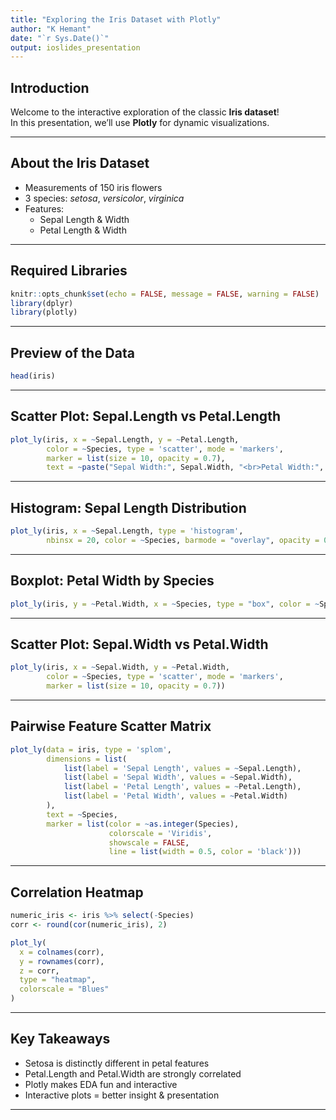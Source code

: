 ```yaml
---
title: "Exploring the Iris Dataset with Plotly"
author: "K Hemant"
date: "`r Sys.Date()`"
output: ioslides_presentation
---
```


## Introduction

Welcome to the interactive exploration of the classic **Iris dataset**!\
In this presentation, we'll use **Plotly** for dynamic visualizations.

------------------------------------------------------------------------

## About the Iris Dataset

-   Measurements of 150 iris flowers\
-   3 species: *setosa*, *versicolor*, *virginica*\
-   Features:
    -   Sepal Length & Width\
    -   Petal Length & Width

------------------------------------------------------------------------

## Required Libraries

```r
knitr::opts_chunk$set(echo = FALSE, message = FALSE, warning = FALSE)
library(dplyr)
library(plotly)
```

------------------------------------------------------------------------

## Preview of the Data

```r
head(iris)
```

------------------------------------------------------------------------

## Scatter Plot: Sepal.Length vs Petal.Length

```r
plot_ly(iris, x = ~Sepal.Length, y = ~Petal.Length,
        color = ~Species, type = 'scatter', mode = 'markers',
        marker = list(size = 10, opacity = 0.7),
        text = ~paste("Sepal Width:", Sepal.Width, "<br>Petal Width:", Petal.Width))
```

------------------------------------------------------------------------

## Histogram: Sepal Length Distribution

```r
plot_ly(iris, x = ~Sepal.Length, type = 'histogram',
        nbinsx = 20, color = ~Species, barmode = "overlay", opacity = 0.6)
```

------------------------------------------------------------------------

## Boxplot: Petal Width by Species

```r
plot_ly(iris, y = ~Petal.Width, x = ~Species, type = "box", color = ~Species)
```

------------------------------------------------------------------------

## Scatter Plot: Sepal.Width vs Petal.Width

```r
plot_ly(iris, x = ~Sepal.Width, y = ~Petal.Width,
        color = ~Species, type = 'scatter', mode = 'markers',
        marker = list(size = 10, opacity = 0.7))
```

------------------------------------------------------------------------

## Pairwise Feature Scatter Matrix

```r
plot_ly(data = iris, type = 'splom',
        dimensions = list(
            list(label = 'Sepal Length', values = ~Sepal.Length),
            list(label = 'Sepal Width', values = ~Sepal.Width),
            list(label = 'Petal Length', values = ~Petal.Length),
            list(label = 'Petal Width', values = ~Petal.Width)
        ),
        text = ~Species,
        marker = list(color = ~as.integer(Species),
                      colorscale = 'Viridis',
                      showscale = FALSE,
                      line = list(width = 0.5, color = 'black')))
```

------------------------------------------------------------------------

## Correlation Heatmap

```r
numeric_iris <- iris %>% select(-Species)
corr <- round(cor(numeric_iris), 2)

plot_ly(
  x = colnames(corr),
  y = rownames(corr),
  z = corr,
  type = "heatmap",
  colorscale = "Blues"
)
```

------------------------------------------------------------------------

## Key Takeaways

-   Setosa is distinctly different in petal features\
-   Petal.Length and Petal.Width are strongly correlated\
-   Plotly makes EDA fun and interactive\
-   Interactive plots = better insight & presentation

------------------------------------------------------------------------
